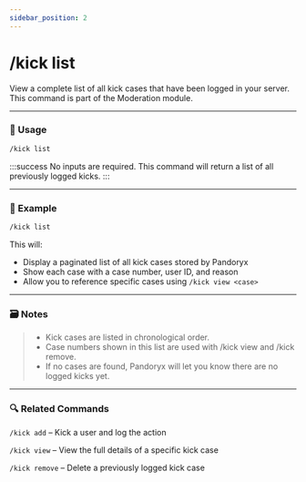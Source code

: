 ```yaml
---
sidebar_position: 2
---
```


# /kick list

View a complete list of all kick cases that have been logged in your server. This command is part of the Moderation module.

<hr className="md-divider-gradient" />

### 💬 Usage
```bash
/kick list
```
:::success
No inputs are required. This command will return a list of all previously logged kicks.
:::

<hr className="md-divider-gradient" />

### 📌 Example
```bash
/kick list
```
This will:
- Display a paginated list of all kick cases stored by Pandoryx
- Show each case with a case number, user ID, and reason
- Allow you to reference specific cases using `/kick view <case>`

<hr className="md-divider-gradient" />

### 🗃️ Notes
> - Kick cases are listed in chronological order.
> - Case numbers shown in this list are used with /kick view and /kick remove.
> - If no cases are found, Pandoryx will let you know there are no logged kicks yet.

<hr className="md-divider-gradient" />

### 🔍 Related Commands
`/kick add` – Kick a user and log the action

`/kick view` – View the full details of a specific kick case

`/kick remove` – Delete a previously logged kick case